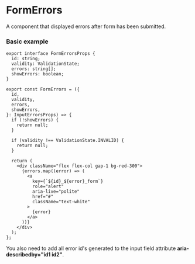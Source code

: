 
<Meta title="Suggested Components/FormErrors" />

# FormErrors

A component that displayed errors after form has been submitted.

### Basic example

```tsx
export interface FormErrorsProps {
  id: string;
  validity: ValidationState;
  errors: string[];
  showErrors: boolean;
}

export const FormErrors = ({
  id,
  validity,
  errors,
  showErrors,
}: InputErrorsProps) => {
  if (!showErrors) {
    return null;
  }

  if (validity !== ValidationState.INVALID) {
    return null;
  }

  return (
    <div className="flex flex-col gap-1 bg-red-300">
      {errors.map((error) => (
        <a
          key={`${id}_${error}_form`}
          role="alert"
          aria-live="polite"
          href="#"
          className="text-white"
        >
          {error}
        </a>
      ))}
    </div>
  );
};
```

You also need to add all error id's generated to the input field attribute **aria-describedby=\"id1 id2\"**.
